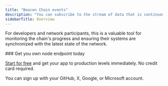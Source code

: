 ---
title: "Beacon Chain events"
description: "You can subscribe to the stream of data that is continuously updated with each new head event, providing the latest information about the most recent blocks on the Beacon Chain:"
sidebarTitle: Overview
---

<CardGroup>
<Card title="Subscribe to events" href="/api-reference/ethereum_beacon_chain_api/events/subscribe_to_events" icon="angle-right" iconType="solid" horizontal />
</CardGroup>

For developers and network participants, this is a valuable tool for monitoring the chain's progress and ensuring their systems are synchronized with the latest state of the network.

<Check>
  ### Get you own node endpoint today

  [Start for free](https://console.chainstack.com/) and get your app to production levels immediately. No credit card required.

  You can sign up with your GitHub, X, Google, or Microsoft account.
</Check>
